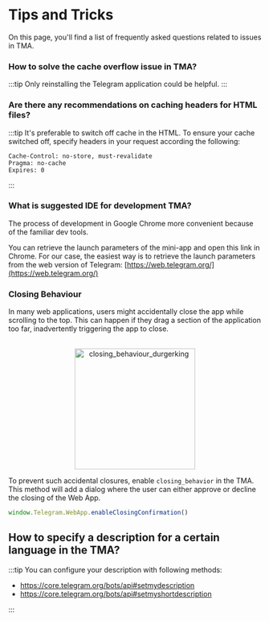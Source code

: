 
# Tips and Tricks


On this page, you'll find a list of frequently asked questions related to issues in TMA.

### How to solve the cache overflow issue in TMA?

:::tip
Only reinstalling the Telegram application could be helpful.
:::


### Are there any recommendations on caching headers for HTML files?

:::tip
It's preferable to switch off cache in the HTML. To ensure your cache switched off, specify headers in your request according the following:

```curl
Cache-Control: no-store, must-revalidate
Pragma: no-cache
Expires: 0
```
:::


### What is suggested IDE for development TMA?

The process of development in Google Chrome more convenient because of the familiar dev tools.

You can retrieve the launch parameters of the mini-app and open this link in Chrome. For our case, the easiest way is to retrieve the launch parameters from the web version of Telegram: [https://web.telegram.org/](https://web.telegram.org/)



### Closing Behaviour


In many web applications, users might accidentally close the app while scrolling to the top. This can happen if they drag a section of the application too far, inadvertently triggering the app to close.


<p align="center">
    <br />
    <img width="240" src="/img/docs/telegram-apps/closing-behaviour.svg" alt="closing_behaviour_durgerking" />
    <br />
</p>


To prevent such accidental closures, enable `closing_behavior` in the TMA. This method will add a dialog where the user can either approve or decline the closing of the Web App.



```typescript
window.Telegram.WebApp.enableClosingConfirmation()
```


## How to specify a description for a certain language in the TMA?

:::tip
You can configure your description with following methods:

* https://core.telegram.org/bots/api#setmydescription
* https://core.telegram.org/bots/api#setmyshortdescription

:::
